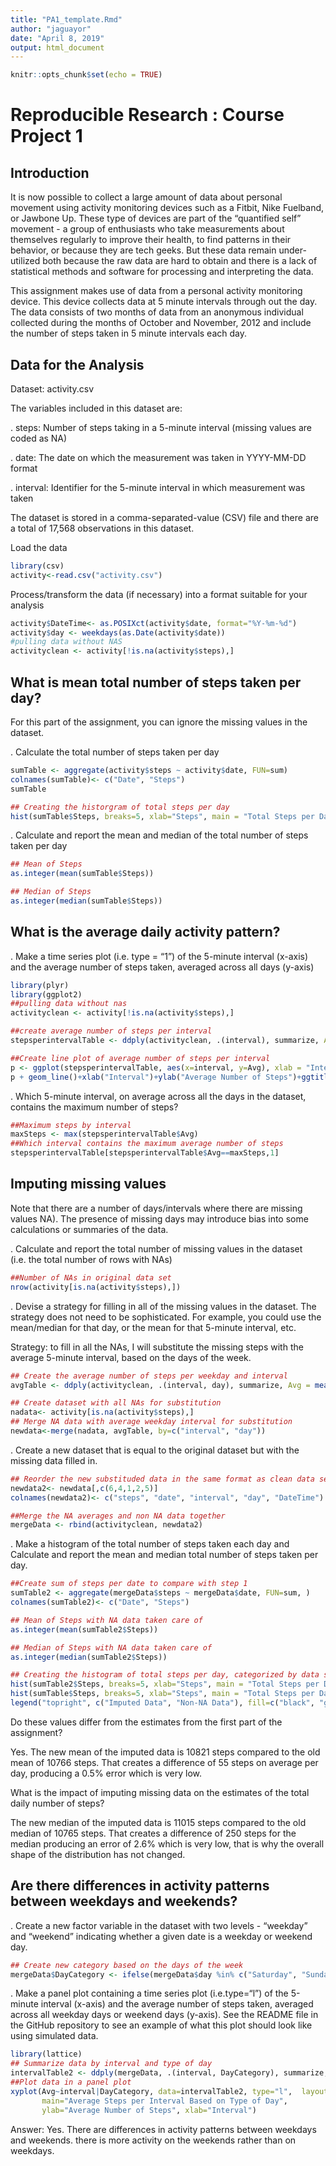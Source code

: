 ---
title: "PA1_template.Rmd"
author: "jaguayor"
date: "April 8, 2019"
output: html_document
---

```{r setup, include=FALSE}
knitr::opts_chunk$set(echo = TRUE)
```

# Reproducible Research : Course Project 1

## Introduction

It is now possible to collect a large amount of data about personal movement using activity monitoring devices such as a Fitbit, Nike Fuelband, or Jawbone Up. These type of devices are part of the "quantified self" movement - a group of enthusiasts who take measurements about themselves regularly to improve their health, to find patterns in their behavior, or because they are tech geeks. But these data remain under-utilized both because the raw data are hard to obtain and there is a lack of statistical methods and software for processing and interpreting the data.

This assignment makes use of data from a personal activity monitoring device. This device collects data at 5 minute intervals through out the day. The data consists of two months of data from an anonymous individual collected during the months of October and November, 2012 and include the number of steps taken in 5 minute intervals each day.

## Data for the Analysis

Dataset: activity.csv

The variables included in this dataset are:

. steps: Number of steps taking in a 5-minute interval (missing values are coded as NA)

. date: The date on which the measurement was taken in YYYY-MM-DD format

. interval: Identifier for the 5-minute interval in which measurement was taken

The dataset is stored in a comma-separated-value (CSV) file and there are a total of 17,568 observations in this dataset.

Load the data 

```{r}
library(csv)
activity<-read.csv("activity.csv")
```

Process/transform the data (if necessary) into a format suitable for your analysis

```{r}
activity$DateTime<- as.POSIXct(activity$date, format="%Y-%m-%d")
activity$day <- weekdays(as.Date(activity$date))
#pulling data without NAS
activityclean <- activity[!is.na(activity$steps),]
```

## What is mean total number of steps taken per day?

For this part of the assignment, you can ignore the missing values in the dataset.

. Calculate the total number of steps taken per day

```{r}
sumTable <- aggregate(activity$steps ~ activity$date, FUN=sum)
colnames(sumTable)<- c("Date", "Steps")
sumTable
```

```{r}
## Creating the historgram of total steps per day
hist(sumTable$Steps, breaks=5, xlab="Steps", main = "Total Steps per Day")
```

. Calculate and report the mean and median of the total number of steps taken per day

```{r}
## Mean of Steps
as.integer(mean(sumTable$Steps))
```

```{r}
## Median of Steps
as.integer(median(sumTable$Steps))
```

## What is the average daily activity pattern?

. Make a time series plot (i.e. type = "1") of the 5-minute interval (x-axis) and the average number of steps taken, averaged across all days (y-axis)

```{r}
library(plyr)
library(ggplot2)
##pulling data without nas
activityclean <- activity[!is.na(activity$steps),]

##create average number of steps per interval
stepsperintervalTable <- ddply(activityclean, .(interval), summarize, Avg = mean(steps))

##Create line plot of average number of steps per interval
p <- ggplot(stepsperintervalTable, aes(x=interval, y=Avg), xlab = "Interval", ylab="Average Number of Steps")
p + geom_line()+xlab("Interval")+ylab("Average Number of Steps")+ggtitle("Average Number of Steps per Interval")
```

. Which 5-minute interval, on average across all the days in the dataset, contains the maximum number of steps?

```{r}
##Maximum steps by interval
maxSteps <- max(stepsperintervalTable$Avg)
##Which interval contains the maximum average number of steps
stepsperintervalTable[stepsperintervalTable$Avg==maxSteps,1]
```

## Imputing missing values

Note that there are a number of days/intervals where there are missing values NA). The presence of missing days may introduce bias into some calculations or summaries of the data.

. Calculate and report the total number of missing values in the dataset (i.e. the total number of rows with NAs)

```{r}
##Number of NAs in original data set
nrow(activity[is.na(activity$steps),])
```

. Devise a strategy for filling in all of the missing values in the dataset. The strategy does not need to be sophisticated. For example, you could use the mean/median for that day, or the mean for that 5-minute interval, etc.

Strategy: to fill in all the NAs, I will substitute the missing steps with the average 5-minute interval, based on the days of the week.

```{r}
## Create the average number of steps per weekday and interval
avgTable <- ddply(activityclean, .(interval, day), summarize, Avg = mean(steps))

## Create dataset with all NAs for substitution
nadata<- activity[is.na(activity$steps),]
## Merge NA data with average weekday interval for substitution
newdata<-merge(nadata, avgTable, by=c("interval", "day"))
```

. Create a new dataset that is equal to the original dataset but with the missing data filled in.

```{r}
## Reorder the new substituded data in the same format as clean data set
newdata2<- newdata[,c(6,4,1,2,5)]
colnames(newdata2)<- c("steps", "date", "interval", "day", "DateTime")

##Merge the NA averages and non NA data together
mergeData <- rbind(activityclean, newdata2)
```

. Make a histogram of the total number of steps taken each day and Calculate and report the mean and median total number of steps taken per day. 


```{r}
##Create sum of steps per date to compare with step 1
sumTable2 <- aggregate(mergeData$steps ~ mergeData$date, FUN=sum, )
colnames(sumTable2)<- c("Date", "Steps")
```

```{r}
## Mean of Steps with NA data taken care of
as.integer(mean(sumTable2$Steps))
```

```{r}
## Median of Steps with NA data taken care of
as.integer(median(sumTable2$Steps))
```

```{r}
## Creating the histogram of total steps per day, categorized by data set to show impact
hist(sumTable2$Steps, breaks=5, xlab="Steps", main = "Total Steps per Day with NAs Fixed", col="Black")
hist(sumTable$Steps, breaks=5, xlab="Steps", main = "Total Steps per Day with NAs Fixed", col="Grey", add=T)
legend("topright", c("Imputed Data", "Non-NA Data"), fill=c("black", "grey") )
```

Do these values differ from the estimates from the first part of the assignment? 

Yes. The new mean of the imputed data is 10821 steps compared to the old mean of 10766 steps. That creates a difference of 55 steps on average per day, producing a 0.5% error which is very low.

What is the impact of imputing missing data on the estimates of the total daily number of steps?

The new median of the imputed data is 11015 steps compared to the old median of 10765 steps. That creates a difference of 250 steps for the median producing an error of 2.6% which is very low, that is why the overall shape of the distribution has not changed.

## Are there differences in activity patterns between weekdays and weekends?

. Create a new factor variable in the dataset with two levels - "weekday" and "weekend" indicating whether a given date is a weekday or weekend day.

```{r}
## Create new category based on the days of the week
mergeData$DayCategory <- ifelse(mergeData$day %in% c("Saturday", "Sunday"), "Weekend", "Weekday")
```

. Make a panel plot containing a time series plot (i.e.type="l") of the 5-minute interval (x-axis) and the average number of steps taken, averaged across all weekday days or weekend days (y-axis). See the README file in the GitHub repository to see an example of what this plot should look like using simulated data.

```{r}
library(lattice) 
## Summarize data by interval and type of day
intervalTable2 <- ddply(mergeData, .(interval, DayCategory), summarize, Avg = mean(steps))
##Plot data in a panel plot
xyplot(Avg~interval|DayCategory, data=intervalTable2, type="l",  layout = c(1,2),
       main="Average Steps per Interval Based on Type of Day", 
       ylab="Average Number of Steps", xlab="Interval")
```       

Answer: Yes. There are differences in activity patterns between weekdays and weekends. there is more activity on the weekends rather than on weekdays.

 
 
       